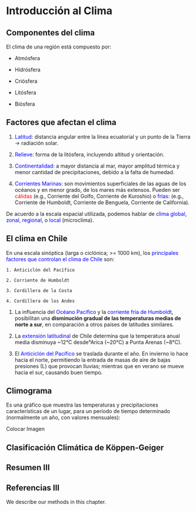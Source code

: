 # Introducción al Clima

## Componentes del clima

El clima de una región está compuesto por:

* Atmósfera

* Hidrósfera

* Criósfera

* Litósfera

* Biósfera

## Factores que afectan el clima

1. <span style="color: blue;">Latitud</span>: distancia angular entre la línea ecuatorial y un punto de la Tierra $\rightarrow$ radiación solar.

2. <span style="color: blue;">Relieve</span>: forma de la litósfera, incluyendo altitud y orientación.

3. <span style="color: blue;">Continentalidad</span>: a mayor distancia al mar, mayor amplitud térmica y menor cantidad de
precipitaciones, debido a la falta de humedad.

4. <span style="color: blue;">Corrientes Marinas</span>: son movimientos superficiales de las aguas de los océanos y en menor
grado, de los mares más extensos. Pueden ser <span style="color: red;">cálidas</span> (e.g., Corriente del Golfo, Corriente
de Kuroshio) o <span style="color: blue;">frías</span>: (e.g., Corriente de Humboldt, Corriente de Benguela, Corriente de
California). 

De acuerdo a la escala espacial utilizada, podemos hablar de <span style="color: blue;">clima global</span>, 
<span style="color: blue;">zonal</span>, 
<span style="color: blue;">regional</span>, o
<span style="color: blue;">local</span> (microclima).

## El clima en Chile
En una escala sinóptica (larga o ciclónica; >= 1000 km), los <span style="color: blue;">principales factores que controlan
el clima de Chile</span> son:

    1. Anticiclón del Pacífico

    2. Corriente de Humboldt
    
    3. Cordillera de la Costa
    
    4. Cordillera de los Andes

1. La influencia del 
<span style="color: blue;">Océano Pacífico</span> y la 
<span style="color: blue;">corriente fría de Humboldt</span>, posibilitan una **disminución gradual de las temperaturas medias de norte a sur**, en comparación a otros
países de latitudes similares.

2. La <span style="color: blue;">extensión latitudinal</span> de Chile determina que la temperatura anual media disminuya
\~12°C desde°Arica (\~20°C) a Punta Arenas (\~8°C).

3. El <span style="color: blue;">Anticiclón del Pacífico</span> se traslada durante el año. En invierno lo hace hacia el norte,
permitiendo la entrada de masas de aire de bajas presiones (L) que provocan lluvias;
mientras que en verano se mueve hacia el sur, causando buen tiempo.


## Climograma

Es una gráfico que muestra las temperaturas y precipitaciones características de un lugar, para
un período de tiempo determinado (normalmente un año, con valores mensuales):

Colocar Imagen

## Clasificación Climática de Köppen-Geiger

## Resumen III

## Referencias III

We describe our methods in this chapter.
